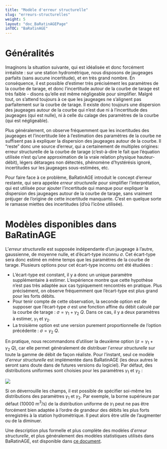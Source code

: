 ---
title: "Modèle d'erreur structurelle"
slug: "erreurs-structurelles"
weight: 5
layout: "doc_BaRatinAGEPage"
inTOC: "BaRatinAGE"
---


# Généralités

Imaginons la situation suivante, qui est idéalisée et donc forcément irréaliste : sur une station hydrométrique, nous disposons de jaugeages parfaits (sans aucune incertitude), et en très grand nombre. En conséquence, il est possible d'estimer très précisément les paramètres de la courbe de tarage, et donc l'incertitude autour de la courbe de tarage est très faible - disons qu'elle est même négligeable pour simplifier. Malgré tout, on s'attend toujours à ce que les jaugeages ne s'alignent pas parfaitement sur la courbe de tarage. Il existe donc toujours une dispersion des jaugeages autour de la courbe qui n'est due ni à l'incertitude des jaugeages (qui est nulle), ni à celle du calage des paramètres de la courbe (qui est négligeable).

Plus généralement, on observe fréquemment que les incertitudes des jaugeages et l'incertitude liée à l'estimation des paramètres de la courbe ne suffisent pas à expliquer la dispersion des jaugeages autour de la courbe. Il "reste" donc une source d'erreur, qui a certainement de multiples origines: erreur structurelle de la courbe de tarage (c'est-à-dire le fait que l'équation utilisée n'est qu'une approximation de la vraie relation physique hauteur-débit), légers détarages non détectés, phénomène d'hystérésis ignoré, incertitudes sur les jaugeages sous-estimées, etc.

Pour faire face à ce problème, BaRatinAGE introduit le concept d'erreur restante, qui sera appelée *erreur structurelle* pour simplifier l'interprétation, qui est utilisée pour ajouter l'incertitude qui manque pour expliquer la dispersion des jaugeages autour de la courbe de tarage, sans vraiment préjuger de l'origine de cette incertitude manquante. C'est en quelque sorte le ramasse miettes des incertitudes (d'où l'icône utilisée).

# Modèles disponibles dans BaRatinAGE

L'*erreur structurelle* est supposée indépendante d'un jaugeage à l'autre, gaussienne, de moyenne nulle, et d'écart-type inconnu $\sigma$. Cet écart-type sera donc estimé en même temps que les paramètres de la courbe de tarage. Plusieurs options pour cet écart-type inconnu ont été étudiées :

-    L'écart-type est constant, il y a donc un unique paramètre supplémentaire à estimer. L'expérience montre que cette hypothèse n'est pas très adaptée aux cas typiquement rencontrés en pratique. Plus précisément, on observe fréquemment que l'écart-type est plus grand pour les forts débits.
-    Pour tenir compte de cette observation, la seconde option est de supposer que l'écart-type $\sigma$ est une fonction affine du débit calculé par la courbe de tarage : $\sigma = \gamma_1 + \gamma_2 \ Q$. Dans ce cas, il y a deux paramètres à estimer, $\gamma_1$ et $\gamma_2$. 
-    La troisième option est une version purement proportionnelle de l'option précédente : $\sigma = \gamma_2 \ Q$.

En pratique, nous recommandons d'utiliser la deuxième option ($\sigma = \gamma_1 + \gamma_2 \ Q$), car elle permet généralement de distribuer l’*erreur structurelle* sur toute la gamme de débit de façon réaliste. Pour l'instant, seul ce modèle d'*erreur structurelle* est implémentée dans BaRatinAGE (les deux autres le seront sans doute dans de futures versions du logiciel). Par défaut, des distributions uniformes sont choisies pour les paramètres $\gamma_1$ et $\gamma_2$ :  

![](StructError.png)


Si on déverrouille les champs, il est possible de spécifier soi-même les distributions des paramètres $\gamma_1$ et $\gamma_2$. Par exemple, la borne supérieure par défaut (10000 m$^3$/s) de la distribution uniforme de $\gamma_1$ peut ne pas être forcément bien adaptée à l'ordre de grandeur des débits les plus forts enregistrés à la station hydrométrique. Il peut alors être utile de l'augmenter ou de la diminuer.


Une description plus formelle et plus complète des modèles d'*erreur structurelle*, et plus généralement des modèles statistiques utilisés dans BaRatinAGE, est disponible dans [ce document](/fr/doc/topics/modele-stat).
